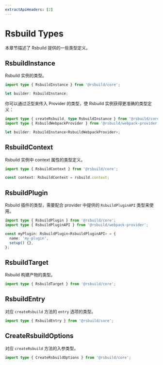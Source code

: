 ```yaml
---
extractApiHeaders: [2]
---
```


# Rsbuild Types

本章节描述了 Rsbuild 提供的一些类型定义。

## RsbuildInstance

Rsbuild 实例的类型。

```ts
import type { RsbuildInstance } from '@rsbuild/core';

let builder: RsbuildInstance;
```

你可以通过泛型来传入 Provider 的类型，使 Rsbuild 实例获得更准确的类型定义：

```ts
import type { createRsbuild, type RsbuildInstance } from '@rsbuild/core';
import type { RsbuildWebpackProvider } from '@rsbuild/webpack-provider';

let builder: RsbuildInstance<RsbuildWebpackProvider>;
```

## RsbuildContext

Rsbuild 实例中 context 属性的类型定义。

```ts
import type { RsbuildContext } from '@rsbuild/core';

const context: RsbuildContext = rsbuild.context;
```

## RsbuildPlugin

Rsbuild 插件的类型，需要配合 provider 中提供的 `RsbuildPluginAPI` 类型来使用。

```ts
import type { RsbuildPlugin } from '@rsbuild/core';
import type { RsbuildPluginAPI } from '@rsbuild/webpack-provider';

const myPlugin: RsbuildPlugin<RsbuildPluginAPI> = {
  name: 'my-plugin',
  setup() {},
};
```

## RsbuildTarget

Rsbuild 构建产物的类型。

```ts
import type { RsbuildTarget } from '@rsbuild/core';
```

## RsbuildEntry

对应 `createRsbuild` 方法的 `entry` 选项的类型。

```ts
import type { RsbuildEntry } from '@rsbuild/core';
```

## CreateRsbuildOptions

对应 `createRsbuild` 方法的入参类型。

```ts
import type { CreateRsbuildOptions } from '@rsbuild/core';
```
